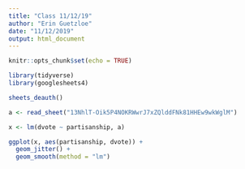```yaml
---
title: "Class 11/12/19"
author: "Erin Guetzloe"
date: "11/12/2019"
output: html_document
---
```


```r
knitr::opts_chunk$set(echo = TRUE)

library(tidyverse)
library(googlesheets4)

sheets_deauth()

a <- read_sheet("13NhlT-Oik5P4NOKRWwrJ7xZQlddFNk81HHEw9wkWglM")

```

```r

x <- lm(dvote ~ partisanship, a)

ggplot(x, aes(partisanship, dvote)) +
  geom_jitter() +
  geom_smooth(method = "lm")


```

